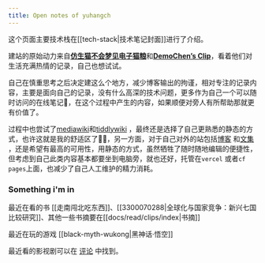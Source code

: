 ```yaml
---
title: Open notes of yuhangch
---
```


这个页面主要技术栈在[[tech-stack|技术笔记封面]]进行了介绍。

建站的原始动力来自[**仿生猫不会梦见电子猫粮**](https://jefftay.com/)和[**DemoChen’s Clip**](https://clip.demochen.com/?ref=dc)，看着他们对生活充满热情的记录，自己也想试试。

自己在慎重思考之后决定建这么个地方，减少博客输出的拘谨，相对专注的记录内容，主要是面向自己的记录，没有什么高深的技术问题，更多作为自己一个可以随时访问的在线笔记📒，在这个过程中产生的内容，如果顺便对旁人有所帮助那就更有价值了。

过程中也尝试了[mediawiki](https://www.mediawiki.org/)和[tiddlywiki](https://tiddlywiki.org/)
，最终还是选择了自己更熟悉的静态的方式，也许这就是我的舒适区了🤦‍♂️，另一方面，对于自己对外的站包括[博客](https://yuhang.ch)
和[文集](https://chenyuhang.cn)
，还是希望有最高的可用性，用静态的方式，虽然牺牲了随时随地编辑的便捷性，但考虑到自己此类内容基本都要坐到电脑旁，就也还好，托管在`vercel`
或者`cf pages`上面，也减少了自己人工维护的精力消耗。

### Something i'm in

最近在看的书 [[走南闯北吃东西]]、[[3300070288|全球化与国家竞争：新兴七国比较研究]]、其他一些书摘要在[[docs/read/clips/index|书摘]]

最近在玩的游戏 [[black-myth-wukong|黑神话·悟空]] 

最近看的影视剧可以在 [评论](/reviews/) 中找到。

